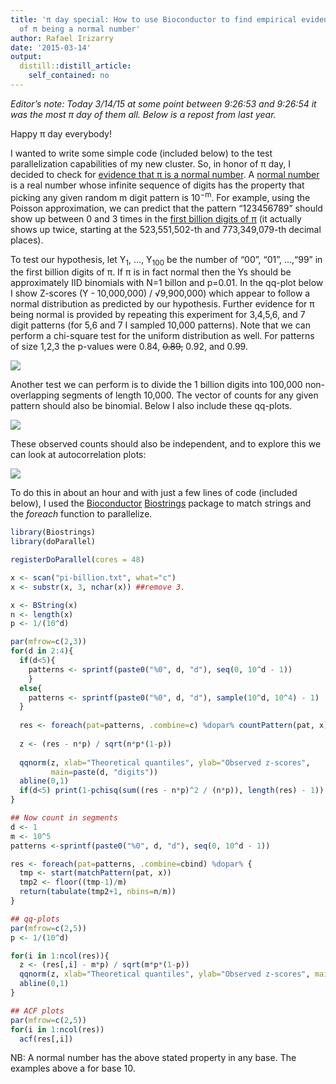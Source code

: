 ```yaml
---
title: 'π day special: How to use Bioconductor to find empirical evidence in support
  of π being a normal number'
author: Rafael Irizarry
date: '2015-03-14'
output:
  distill::distill_article:
    self_contained: no
---
```



_Editor's note: Today 3/14/15 at some point between 9:26:53 and 9:26:54 it was the most π day of them all. Below is a repost from last year._

Happy π day everybody!

I wanted to write some simple code (included below) to the test parallelization capabilities of my new cluster. So, in honor of π day, I decided to check for [evidence that π is a normal number](http://www.davidhbailey.com/dhbpapers/normality.pdf). A [normal number](http://en.wikipedia.org/wiki/Normal_number) is a real number whose infinite sequence of digits has the property that picking any given random m digit pattern is 10<sup>−m</sup>. For example, using the Poisson approximation, we can predict that the pattern "123456789" should show up between 0 and 3 times in the [first billion digits of π](http://stuff.mit.edu/afs/sipb/contrib/pi/) (it actually shows up twice, starting at the 523,551,502-th and 773,349,079-th decimal places).

To test our hypothesis, let Y<sub>1</sub>, ..., Y<sub>100</sub> be the number of "00", "01", ...,"99" in the first billion digits of π. If π is in fact normal then the Ys should be approximately IID binomials with N=1 billon and p=0.01. In the qq-plot below I show Z-scores (Y - 10,000,000) / √9,900,000) which appear to follow a normal distribution as predicted by our hypothesis. Further evidence for π being normal is provided by repeating this experiment for 3,4,5,6, and 7 digit patterns (for 5,6 and 7 I sampled 10,000 patterns). Note that we can perform a chi-square test for the uniform distribution as well. For patterns of size 1,2,3 the p-values were 0.84, <del>0.89,</del> 0.92, and 0.99.

![](https://raw.githubusercontent.com/simplystats/simplystats.github.io/master/wp-content/uploads/2014/03/pi2.png)

Another test we can perform is to divide the 1 billion digits into 100,000 non-overlapping segments of length 10,000. The vector of counts for any given pattern should also be binomial. Below I also include these qq-plots.

![](https://raw.githubusercontent.com/simplystats/simplystats.github.io/master/wp-content/uploads/2014/03/pi21.png)

These observed counts should also be independent, and to explore this we can look at autocorrelation plots:


![](https://raw.githubusercontent.com/simplystats/simplystats.github.io/master/wp-content/uploads/2014/03/piacf1.png)

To do this in about an hour and with just a few lines of code (included below), I used the [Bioconductor](http://www.bioconductor.org/) [Biostrings](http://www.bioconductor.org/packages/release/bioc/html/Biostrings.html) package to match strings and the _foreach_ function to parallelize.

```r
library(Biostrings)
library(doParallel)

registerDoParallel(cores = 48)

x <- scan("pi-billion.txt", what="c")
x <- substr(x, 3, nchar(x)) ##remove 3.

x <- BString(x)
n <- length(x)
p <- 1/(10^d)

par(mfrow=c(2,3))
for(d in 2:4){
  if(d<5){
    patterns <- sprintf(paste0("%0", d, "d"), seq(0, 10^d - 1))
    } 
  else{
    patterns <- sprintf(paste0("%0", d, "d"), sample(10^d, 10^4) - 1)
  }
  
  res <- foreach(pat=patterns, .combine=c) %dopar% countPattern(pat, x)
  
  z <- (res - n*p) / sqrt(n*p*(1-p))
  
  qqnorm(z, xlab="Theoretical quantiles", ylab="Observed z-scores",
         main=paste(d, "digits"))
  abline(0,1)
  if(d<5) print(1-pchisq(sum((res - n*p)^2 / (n*p)), length(res) - 1))
}

## Now count in segments
d <- 1
m <- 10^5
patterns <-sprintf(paste0("%0", d, "d"), seq(0, 10^d - 1))

res <- foreach(pat=patterns, .combine=cbind) %dopar% { 
  tmp <- start(matchPattern(pat, x))
  tmp2 <- floor((tmp-1)/m)
  return(tabulate(tmp2+1, nbins=n/m))
}

## qq-plots
par(mfrow=c(2,5))
p <- 1/(10^d)

for(i in 1:ncol(res)){
  z <- (res[,i] - m*p) / sqrt(m*p*(1-p))
  qqnorm(z, xlab="Theoretical quantiles", ylab="Observed z-scores", main=paste(i-1))
  abline(0,1)
}

## ACF plots
par(mfrow=c(2,5))
for(i in 1:ncol(res)) 
  acf(res[,i])
```

NB: A normal number has the above stated property in any base. The examples above a for base 10.
